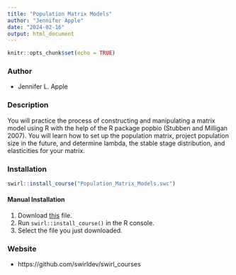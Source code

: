 ---
title: "Population Matrix Models"
author: "Jennifer Apple"
date: "2024-02-16"
output: html_document
---

```{r setup, include=FALSE}
knitr::opts_chunk$set(echo = TRUE)
```

  
### Author
  
  - Jennifer L. Apple

### Description

You will practice the process of constructing and manipulating 
a matrix model using R with the help of the R package popbio 
(Stubben and Milligan 2007). You will learn how to set up the 
population matrix, project population size in the future, and 
determine lambda, the stable stage distribution, and elasticities
for your matrix.

### Installation

```r
swirl::install_course("Population_Matrix_Models.swc")
```

#### Manual Installation

1. Download [this](http://swirlstats.com/scn/Population_Matrix_Models.swc) file.
2. Run `swirl::install_course()` in the R console.
3. Select the file you just downloaded.

### Website

- https://github.com/swirldev/swirl_courses
